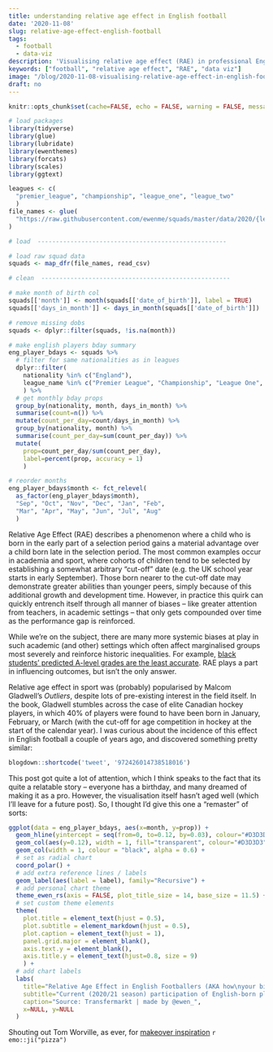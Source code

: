 ```yaml
---
title: understanding relative age effect in English football
date: '2020-11-08'
slug: relative-age-effect-english-football
tags:
  - football
  - data-viz
description: 'Visualising relative age effect (RAE) in professional English football.'
keywords: ["football", "relative age effect", "RAE", "data viz"]
image: "/blog/2020-11-08-visualising-relative-age-effect-in-english-football_files/figure-html/rae-chart-1.png"
draft: no
---
```


```r

knitr::opts_chunk$set(cache=FALSE, echo = FALSE, warning = FALSE, message = FALSE, out.width = '100%')

# load packages
library(tidyverse)
library(glue)
library(lubridate)
library(ewenthemes)
library(forcats)
library(scales)
library(ggtext)

leagues <- c(
  "premier_league", "championship", "league_one", "league_two"
  )
file_names <- glue(
  "https://raw.githubusercontent.com/ewenme/squads/master/data/2020/{leagues}.csv"
)

# load  ----------------------------------------------------

# load raw squad data
squads <- map_dfr(file_names, read_csv)

# clean  ----------------------------------------------------

# make month of birth col
squads[['month']] <- month(squads[['date_of_birth']], label = TRUE)
squads[['days_in_month']] <- days_in_month(squads[['date_of_birth']])

# remove missing dobs
squads <- dplyr::filter(squads, !is.na(month))

# make english players bday summary
eng_player_bdays <- squads %>% 
  # filter for same nationalities as in leagues
  dplyr::filter(
    nationality %in% c("England"),
    league_name %in% c("Premier League", "Championship", "League One", "League Two")
    ) %>%
  # get monthly bday props
  group_by(nationality, month, days_in_month) %>%
  summarise(count=n()) %>%
  mutate(count_per_day=count/days_in_month) %>%
  group_by(nationality, month) %>%
  summarise(count_per_day=sum(count_per_day)) %>%
  mutate(
    prop=count_per_day/sum(count_per_day), 
    label=percent(prop, accuracy = 1)
    ) 

# reorder months
eng_player_bdays$month <- fct_relevel(
  as_factor(eng_player_bdays$month),
  "Sep", "Oct", "Nov", "Dec", "Jan", "Feb",
  "Mar", "Apr", "May", "Jun", "Jul", "Aug"
  )
```

Relative Age Effect (RAE) describes a phenomenon where a child who is born in the early part of a selection period gains a material advantage over a child born late in the selection period. The most common examples occur in academia and sport, where cohorts of children tend to be selected by establishing a somewhat arbitrary "cut-off" date (e.g. the UK school year starts in early September). Those born nearer to the cut-off date may demonstrate greater abilities than younger peers, simply because of this additional growth and development time. However, in practice this quirk can quickly entrench itself through all manner of biases – like greater attention from teachers, in academic settings – that only gets compounded over time as the performance gap is reinforced. 

While we're on the subject, there are many more systemic biases at play in such academic (and other) settings which often affect marginalised groups most severely and reinforce historic inequalities. For example, [black students' predicted A-level grades are the least accurate](https://www.timeshighereducation.com/blog/does-ethnicity-influence-likelihood-admission-university#survey-answer). RAE plays a part in influencing outcomes, but isn't the only answer.

Relative age effect in sport was (probably) popularised by Malcom Gladwell's *Outliers*, despite lots of pre-existing interest in the field itself. In the book, Gladwell stumbles across the case of elite Canadian hockey players, in which 40% of players were found to have been born in January, February, or March (with the cut-off for age competition in hockey at the start of the calendar year). I was curious about the incidence of this effect in English football a couple of years ago, and discovered something pretty similar:

```r
blogdown::shortcode('tweet', '972426014738518016')
```

This post got quite a lot of attention, which I think speaks to the fact that its quite a relatable story – everyone has a birthday, and many dreamed of making it as a pro. However, the visualisation itself hasn't aged well (which I'll leave for a future post). So, I thought I'd give this one a "remaster" of sorts:

```r
ggplot(data = eng_player_bdays, aes(x=month, y=prop)) +
  geom_hline(yintercept = seq(from=0, to=0.12, by=0.03), colour="#D3D3D3", linetype="dashed") +
  geom_col(aes(y=0.12), width = 1, fill="transparent", colour="#D3D3D3") +
  geom_col(width = 1, colour = "black", alpha = 0.6) +
  # set as radial chart
  coord_polar() +
  # add extra reference lines / labels
  geom_label(aes(label = label), family="Recursive") +
  # add personal chart theme
  theme_ewen_rs(axis = FALSE, plot_title_size = 14, base_size = 11.5) + 
  # set custom theme elements
  theme(
    plot.title = element_text(hjust = 0.5),
    plot.subtitle = element_markdown(hjust = 0.5),
    plot.caption = element_text(hjust = 1),
    panel.grid.major = element_blank(),
    axis.text.y = element_blank(),
    axis.title.y = element_text(hjust=0.8, size = 9)
    ) +
  # add chart labels
  labs(
    title="Relative Age Effect in English Footballers (AKA how\nyour birthday affects your chances of making it)",
    subtitle="Current (2020/21 season) participation of English-born players in the<br>top four English football divisions is skewed towards those born early<br>after the age group competition cut-off date (31<sup>st</sup> August)",
    caption="Source: Transfermarkt | made by @ewen_",
    x=NULL, y=NULL
  )
```

Shouting out Tom Worville, as ever, for [makeover inspiration](https://twitter.com/Worville/status/1320409463971549184) `r emo::ji("pizza")`
